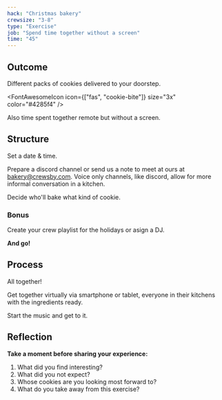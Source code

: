 ```yaml
---
hack: "Christmas bakery"
crewsize: "3-8"
type: "Exercise"
job: "Spend time together without a screen"
time: "45"
---
```


## Outcome

Different packs of cookies delivered to your doorstep.

<FontAwesomeIcon icon={["fas", "cookie-bite"]} size="3x" color="#4285f4" />

Also time spent together remote but without a screen.

## Structure

Set a date & time.

Prepare a discord channel or send us a note to meet at ours at [bakery@crewsby.com](mailto:bakery@crewsby.com).
Voice only channels, like discord, allow for more informal conversation in a kitchen.

Decide who'll bake what kind of cookie.

### Bonus

Create your crew playlist for the holidays or asign a DJ.

**And go!**

## Process

All together!

Get together virtually via smartphone or tablet, everyone in their kitchens with the ingredients ready.

Start the music and get to it.

## Reflection

**Take a moment before sharing your experience:**

1. What did you find interesting?
2. What did you not expect?
3. Whose cookies are you looking most forward to?
4. What do you take away from this exercise?
